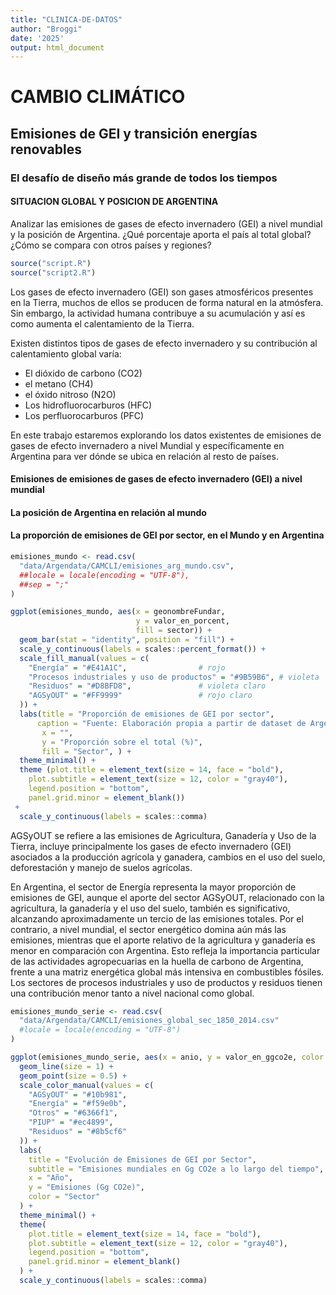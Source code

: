 ```yaml
---
title: "CLINICA-DE-DATOS"
author: "Broggi"
date: '2025'
output: html_document
---
```


# **CAMBIO CLIMÁTICO**
## **Emisiones de GEI y transición energías renovables**

### **El desafío de diseño más grande de todos los tiempos**

#### **SITUACION GLOBAL Y POSICION DE ARGENTINA**

Analizar las emisiones de gases de efecto invernadero (GEI) a nivel mundial y la posición de Argentina. ¿Qué porcentaje aporta el país al total global? ¿Cómo se compara con otros países y regiones?
```r
source("script.R")
source("script2.R")
```

Los gases de efecto invernadero (GEI) son gases atmosféricos presentes en la Tierra, muchos de ellos se producen de forma natural en la atmósfera. Sin embargo, la actividad humana contribuye a su acumulación y así es como aumenta el calentamiento de la Tierra. 

Existen distintos tipos de gases de efecto invernadero y su contribución al calentamiento global varía:

* El dióxido de carbono (CO2) 
* el metano (CH4)
* el óxido nitroso (N2O)
* Los hidrofluorocarburos (HFC)
* Los perfluorocarburos (PFC)

En este trabajo estaremos explorando los datos existentes de emisiones de gases de efecto invernadero a nivel Mundial y específicamente en Argentina para ver dónde se ubica en relación al resto de países.

#### **Emisiones de emisiones de gases de efecto invernadero (GEI) a nivel mundial**

#### **La posición de Argentina en relación al mundo**

#### **La proporción de emisiones de GEI por sector, en el Mundo y en Argentina**

```r
emisiones_mundo <- read.csv(
  "data/Argendata/CAMCLI/emisiones_arg_mundo.csv",
  ##locale = locale(encoding = "UTF-8"), 
  ##sep = ";"
)
```

```r
ggplot(emisiones_mundo, aes(x = geonombreFundar, 
                            y = valor_en_porcent, 
                            fill = sector)) +
  geom_bar(stat = "identity", position = "fill") +
  scale_y_continuous(labels = scales::percent_format()) +
  scale_fill_manual(values = c(
    "Energía" = "#E41A1C",                # rojo
    "Procesos industriales y uso de productos" = "#9B59B6", # violeta
    "Residuos" = "#D8BFD8",               # violeta claro
    "AGSyOUT" = "#FF9999"                 # rojo claro
  )) +
  labs(title = "Proporción de emisiones de GEI por sector", 
      caption = "Fuente: Elaboración propia a partir de dataset de Argendata - Fundar",
       x = "",
       y = "Proporción sobre el total (%)",
       fill = "Sector", ) +
  theme_minimal() +
  theme (plot.title = element_text(size = 14, face = "bold"),
    plot.subtitle = element_text(size = 12, color = "gray40"),
    legend.position = "bottom",
    panel.grid.minor = element_blank())
 +
  scale_y_continuous(labels = scales::comma)
```
AGSyOUT se refiere a las emisiones de Agricultura, Ganadería y Uso de la Tierra, incluye principalmente los gases de efecto invernadero (GEI) asociados a la producción agrícola y ganadera, cambios en el uso del suelo, deforestación y manejo de suelos agrícolas.

En Argentina, el sector de Energía representa la mayor proporción de emisiones de GEI, aunque el aporte del sector AGSyOUT, relacionado con la agricultura, la ganadería y el uso del suelo, también es significativo, alcanzando aproximadamente un tercio de las emisiones totales. Por el contrario, a nivel mundial, el sector energético domina aún más las emisiones, mientras que el aporte relativo de la agricultura y ganadería es menor en comparación con Argentina. Esto refleja la importancia particular de las actividades agropecuarias en la huella de carbono de Argentina, frente a una matriz energética global más intensiva en combustibles fósiles. Los sectores de procesos industriales y uso de productos y residuos tienen una contribución menor tanto a nivel nacional como global.

```r
emisiones_mundo_serie <- read.csv(
  "data/Argendata/CAMCLI/emisiones_global_sec_1850_2014.csv"
  #locale = locale(encoding = "UTF-8")
)
```

```r
ggplot(emisiones_mundo_serie, aes(x = anio, y = valor_en_ggco2e, color = sector, group = sector)) +
  geom_line(size = 1) +
  geom_point(size = 0.5) +
  scale_color_manual(values = c(
    "AGSyOUT" = "#10b981",
    "Energía" = "#f59e0b",
    "Otros" = "#6366f1",
    "PIUP" = "#ec4899",
    "Residuos" = "#8b5cf6"
  )) +
  labs(
    title = "Evolución de Emisiones de GEI por Sector",
    subtitle = "Emisiones mundiales en Gg CO2e a lo largo del tiempo",   caption = "Fuente: Elaboración propia a partir de dataset de Argendata - Fundar",
    x = "Año",
    y = "Emisiones (Gg CO2e)",
    color = "Sector"
  ) +
  theme_minimal() +
  theme(
    plot.title = element_text(size = 14, face = "bold"),
    plot.subtitle = element_text(size = 12, color = "gray40"),
    legend.position = "bottom",
    panel.grid.minor = element_blank()
  ) +
  scale_y_continuous(labels = scales::comma)
```

